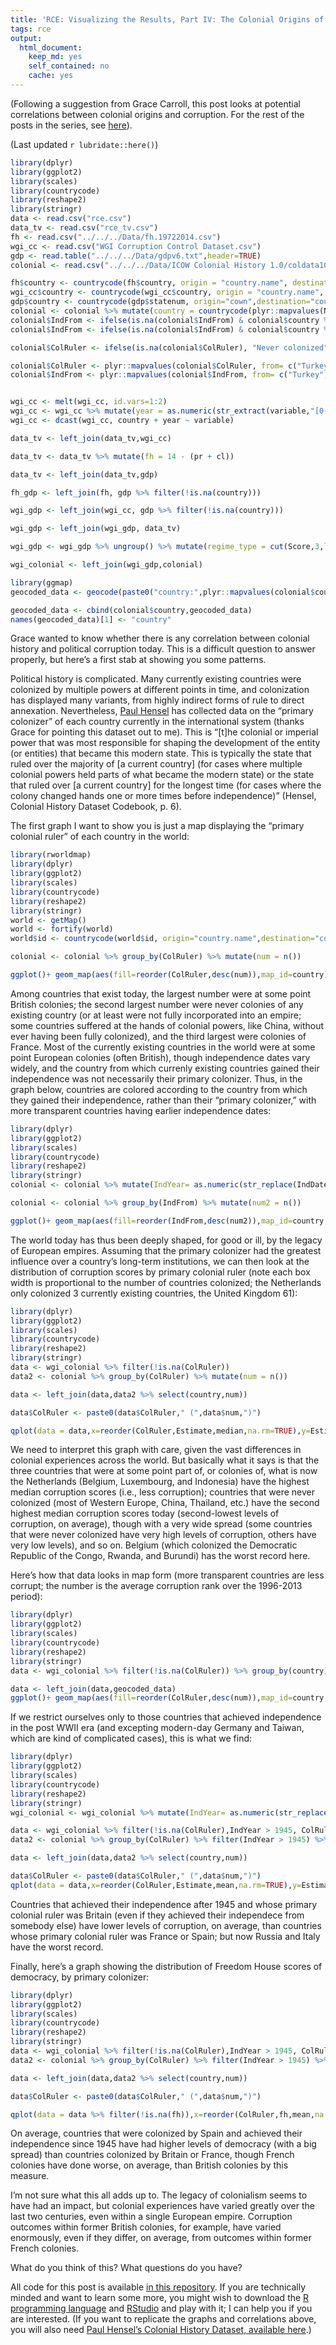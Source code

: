 ```yaml
---
title: 'RCE: Visualizing the Results, Part IV: The Colonial Origins of Corruption?'
tags: rce
output:
  html_document:
    keep_md: yes
    self_contained: no
    cache: yes
---
```


(Following a suggestion from Grace Carroll, this post looks at potential correlations between colonial origins and corruption. For the rest of the posts in the series, see [here](http://politicalpathologies.blogspot.co.nz/search/label/rce)).

(Last updated `r lubridate::here()`)

```r
library(dplyr)
library(ggplot2)
library(scales)
library(countrycode)
library(reshape2)
library(stringr)
data <- read.csv("rce.csv")
data_tv <- read.csv("rce_tv.csv")
fh <- read.csv("../../../Data/fh.19722014.csv")
wgi_cc <- read.csv("WGI Corruption Control Dataset.csv")
gdp <- read.table("../../../Data/gdpv6.txt",header=TRUE)
colonial <- read.csv("../../../Data/ICOW Colonial History 1.0/coldata100.csv")

fh$country <- countrycode(fh$country, origin = "country.name", destination = "country.name", warn=TRUE)
wgi_cc$country <- countrycode(wgi_cc$country, origin = "country.name", destination = "country.name", warn=TRUE)
gdp$country <- countrycode(gdp$statenum, origin="cown",destination="country.name",warn=TRUE)
colonial <- colonial %>% mutate(country = countrycode(plyr::mapvalues(Name,from = c("German Dem. Rep. (East)","Republic of Vietnam (South)"), to =c("East Germany","South Vietnam")), origin = "country.name", destination = "country.name",warn=TRUE), ColRuler = countrycode(ColRuler, origin = "cown", destination = "country.name",warn=TRUE), IndFrom = countrycode(IndFrom, origin = "cown", destination = "country.name",warn=TRUE))
colonial$IndFrom <- ifelse(is.na(colonial$IndFrom) & colonial$country %in% c("Guatemala","Honduras","El Salvador","Nicaragua","Costa Rica"),"United Provinces of Central America",colonial$IndFrom)
colonial$IndFrom <- ifelse(is.na(colonial$IndFrom) & colonial$country %in% c("Guatemala","Honduras","El Salvador","Nicaragua","Costa Rica"),"United Provinces of Central America",colonial$IndFrom)

colonial$ColRuler <- ifelse(is.na(colonial$ColRuler), "Never colonized", colonial$ColRuler)

colonial$ColRuler <- plyr::mapvalues(colonial$ColRuler, from= c("Turkey","Russian Federation"),to=c("Ottoman Empire","Russia"))
colonial$IndFrom <- plyr::mapvalues(colonial$IndFrom, from= c("Turkey","Russian Federation"),to=c("Ottoman Empire","Russia"))


wgi_cc <- melt(wgi_cc, id.vars=1:2)
wgi_cc <- wgi_cc %>% mutate(year = as.numeric(str_extract(variable,"[0-9]+")),variable = str_extract(variable,"Estimate|StdErr|NumSrc|Rank|Lower|Upper"))
wgi_cc <- dcast(wgi_cc, country + year ~ variable)

data_tv <- left_join(data_tv,wgi_cc)

data_tv <- data_tv %>% mutate(fh = 14 - (pr + cl))

data_tv <- left_join(data_tv,gdp)

fh_gdp <- left_join(fh, gdp %>% filter(!is.na(country)))

wgi_gdp <- left_join(wgi_cc, gdp %>% filter(!is.na(country)))

wgi_gdp <- left_join(wgi_gdp, data_tv)

wgi_gdp <- wgi_gdp %>% ungroup() %>% mutate(regime_type = cut(Score,3,labels=c("Non-democratic","Hybrid","Democratic"),include.lowest=TRUE))

wgi_colonial <- left_join(wgi_gdp,colonial)

library(ggmap)
geocoded_data <- geocode(paste0("country:",plyr::mapvalues(colonial$country,from = c("Iran, Islamic Republic of", "Venezuela, Bolivarian Republic of", "Korea, Republic of", "Bolivia, Plurinational State of","Macedonia, the former Yugoslav Republic of","Moldova, Republic of","Congo, the Democratic Republic of the","Tanzania, United Republic of","Yemen Arab Republic","Yemen People's Republic","Korea, Democratic People's Republic of","Micronesia, Federated States of"), to = c("Iran","Venezuela","South Korea", "Bolivia","Macedonia","Moldova","Democratic Republic of the Congo","Tanzania","Yemen","Yemen","North Korea","Micronesia"))))

geocoded_data <- cbind(colonial$country,geocoded_data)
names(geocoded_data)[1] <- "country"
```

Grace wanted to know whether there is any correlation between colonial history and political corruption today. This is a difficult question to answer properly, but here's a first stab at showing you some patterns.

Political history is complicated. Many currently existing countries were colonized by multiple powers at different points in time, and colonization has displayed many variants, from highly indirect forms of rule to direct annexation. Nevertheless, [Paul Hensel][ICOW] has collected data on the "primary colonizer" of each country currently in the international system (thanks Grace for pointing this dataset out to me). This is "[t]he colonial or imperial power that was most responsible for shaping the development of the entity (or entities) that became this modern state. This is typically the state that ruled over the majority of [a current country] (for cases where multiple colonial powers held parts of what became the modern state) or the state that ruled over [a current country] for the longest time (for cases where the colony changed hands one or more times before independence)" (Hensel, Colonial History Dataset Codebook, p. 6). 

The first graph I want to show you is just a map displaying the "primary colonial ruler" of each country in the world:

```r
library(rworldmap)
library(dplyr)
library(ggplot2)
library(scales)
library(countrycode)
library(reshape2)
library(stringr)
world <- getMap()
world <- fortify(world)
world$id <- countrycode(world$id, origin="country.name",destination="country.name",warn=TRUE)

colonial <- colonial %>% group_by(ColRuler) %>% mutate(num = n())

ggplot()+ geom_map(aes(fill=reorder(ColRuler,desc(num)),map_id=country),map=world,data=colonial)+geom_path(data=world,aes(y=lat,x=long,group=group))+theme_bw() + theme(legend.position="bottom") + labs(fill="Primary colonial ruler",x="",y="")+guides(fill=guide_legend(title.position="top",ncol=3))
```

Among countries that exist today, the largest number were at some point British colonies; the second largest number were never colonies of any existing country (or at least were not fully incorporated into an empire; some countries suffered at the hands of colonial powers, like China, without ever having been fully colonized), and the third largest were colonies of France. Most of the currently existing countries in the world were at some point European colonies (often British), though independence dates vary widely, and the country from which currenly existing countries gained their independence was not necessarily their primary colonizer. Thus, in the graph below, countries are colored according to the country from which they gained their independence, rather than their "primary colonizer," with more transparent countries having earlier independence dates:

```r
library(dplyr)
library(ggplot2)
library(scales)
library(countrycode)
library(reshape2)
library(stringr)
colonial <- colonial %>% mutate(IndYear= as.numeric(str_replace(IndDate,"[0-9]{2}$","")))

colonial <- colonial %>% group_by(IndFrom) %>% mutate(num2 = n())

ggplot()+ geom_map(aes(fill=reorder(IndFrom,desc(num2)),map_id=country,alpha =IndYear),map=world,data=colonial %>% filter(IndYear > 1700))+geom_path(data=world,aes(y=lat,x=long,group=group))+theme_bw() + theme(legend.position="bottom") + labs(fill="Entity from which independence was gained \nor current country seceded from",x="",y="",alpha = "Year of independence \nor first emergence into the international system")+guides(fill=guide_legend(title.position="top",ncol=3),alpha=guide_legend(title.position="top"))
```

The world today has thus been deeply shaped, for good or ill, by the legacy of European empires. Assuming that the primary colonizer had the greatest influence over a country's long-term institutions, we can then look at the distribution of corruption scores by primary colonial ruler (note each box width is proportional to the number of countries colonized; the Netherlands only colonized 3 currently existing countries, the United Kingdom 61):

```r
library(dplyr)
library(ggplot2)
library(scales)
library(countrycode)
library(reshape2)
library(stringr)
data <- wgi_colonial %>% filter(!is.na(ColRuler))
data2 <- colonial %>% group_by(ColRuler) %>% mutate(num = n())

data <- left_join(data,data2 %>% select(country,num))

data$ColRuler <- paste0(data$ColRuler," (",data$num,")")

qplot(data = data,x=reorder(ColRuler,Estimate,median,na.rm=TRUE),y=Estimate,geom="boxplot",varwidth=TRUE) + coord_flip() + theme_bw() + labs(x= "Primary Colonial Ruler \n(number of currently existing countries that were colonies \nor otherwise part of this entity in the past in parentheses)",y = "Estimated corruption score, WGI (higher is less corrupt)")

```

We need to interpret this graph with care, given the vast differences in colonial experiences across the world. But basically what it says is that the three countries that were at some point part of, or colonies of, what is now the Netherlands (Belgium, Luxembourg, and Indonesia) have the highest median corruption scores (i.e., less corruption); countries that were never colonized (most of Western Europe, China, Thailand, etc.) have the second highest median corruption scores today (second-lowest levels of corruption, on average), though with a very wide spread (some countries that were never colonized have very high levels of corruption, others have very low levels), and so on. Belgium (which colonized the Democratic Republic of the Congo, Rwanda, and Burundi) has the worst record here.

Here's how that data looks in map form (more transparent countries are less corrupt; the number is the average corruption rank over the 1996-2013 period):

```r
library(dplyr)
library(ggplot2)
library(scales)
library(countrycode)
library(reshape2)
library(stringr)
data <- wgi_colonial %>% filter(!is.na(ColRuler)) %>% group_by(country) %>% summarise(ColRuler = unique(ColRuler), avg_rank = mean(100-Rank,na.rm=TRUE)) %>% group_by(ColRuler) %>% mutate(num=n())

data <- left_join(data,geocoded_data)
ggplot()+ geom_map(aes(fill=reorder(ColRuler,desc(num)),map_id=country,alpha=avg_rank),map=world,data=data)+geom_path(data=world,aes(y=lat,x=long,group=group))+theme_bw() + theme(legend.position="bottom") + labs(fill="Primary colonial ruler",x="",y="",alpha="Avg. corruption rank over 1996-2013 period \n(lower means less corruption)")+guides(fill=guide_legend(title.position="top",ncol=3), alpha=guide_legend(title.position="top")) + geom_text(aes(label=round(avg_rank,0),x=lon,y=lat),data=data, size = 2)
```

If we restrict ourselves only to those countries that achieved independence in the post WWII era (and excepting modern-day Germany and Taiwan, which are kind of complicated cases), this is what we find:

```r
library(dplyr)
library(ggplot2)
library(scales)
library(countrycode)
library(reshape2)
library(stringr)
wgi_colonial <- wgi_colonial %>% mutate(IndYear= as.numeric(str_replace(IndDate,"[0-9]{2}$","")))

data <- wgi_colonial %>% filter(!is.na(ColRuler),IndYear > 1945, ColRuler != "Never colonized")
data2 <- colonial %>% group_by(ColRuler) %>% filter(IndYear > 1945) %>% mutate(num = n())

data <- left_join(data,data2 %>% select(country,num))

data$ColRuler <- paste0(data$ColRuler," (",data$num,")")
qplot(data = data,x=reorder(ColRuler,Estimate,mean,na.rm=TRUE),y=Estimate,geom="boxplot",varwidth=TRUE) + coord_flip() + theme_bw() + labs(x= "Primary Colonial Ruler \n(number of currently existing countries \nthat became independent after 1945 and were \ncolonized by this entity in parentheses)",y = "Estimated corruption score, WGI (higher is less corrupt)") 

```

Countries that achieved their independence after 1945 and whose primary colonial ruler was Britain (even if they achieved their independece from somebody else) have lower levels of corruption, on average, than countries whose primary colonial ruler was France or Spain; but now Russia and Italy have the worst record.

Finally, here's a graph showing the distribution of Freedom House scores of democracy, by primary colonizer:

```r
library(dplyr)
library(ggplot2)
library(scales)
library(countrycode)
library(reshape2)
library(stringr)
data <- wgi_colonial %>% filter(!is.na(ColRuler),IndYear > 1945, ColRuler != "Never colonized",!is.na(fh)) 
data2 <- colonial %>% group_by(ColRuler) %>% filter(IndYear > 1945) %>% mutate(num = n())

data <- left_join(data,data2 %>% select(country,num))

data$ColRuler <- paste0(data$ColRuler," (",data$num,")")

qplot(data = data %>% filter(!is.na(fh)),x=reorder(ColRuler,fh,mean,na.rm=TRUE),y=fh,geom="boxplot",varwidth=TRUE) + coord_flip() + theme_bw() + labs(x= "Primary Colonial Ruler \n(number of currently existing countries \nthat became independent after 1945 and were \ncolonized by this entity in parentheses)",y = "Reversed Freedom House score (higher is more democratic)") 

```

On average, countries that were colonized by Spain and achieved their independence since 1945 have had higher levels of democracy (with a big spread) than countries colonized by Britain or France, though French colonies have done worse, on average, than British colonies by this measure.

I'm not sure what this all adds up to. The legacy of colonialism seems to have had an impact, but colonial experiences have varied greatly over the last two centuries, even within a single European empire. Corruption outcomes within former British colonies, for example, have varied enormously, even if they differ, on average, from outcomes within former French colonies. 

What do you think of this? What questions do you have?

All code for this post is available [in this repository][Code]. If you are technically minded and want to learn some more, you might wish to download the [R programming language](http://www.r-project.org/) and [RStudio](http://www.rstudio.com/) and play with it; I can help you if you are interested. (If you want to replicate the graphs and correlations above, you will also need [Paul Hensel's Colonial History Dataset, available here][ICOW].)

[Rydland]: http://www.nsd.uib.no/rapport/nsd_rapport124.pdf
[WGI]: http://info.worldbank.org/governance/wgi/index.aspx#doc-methodology
[TI]: http://www.transparency.org/
[Code]: https://github.com/xmarquez/RCE-2015
[Polity]: http://www.systemicpeace.org/inscr/
[FH]: http://freedomhouse.org
[ICOW]: http://www.paulhensel.org/icowcol.html
